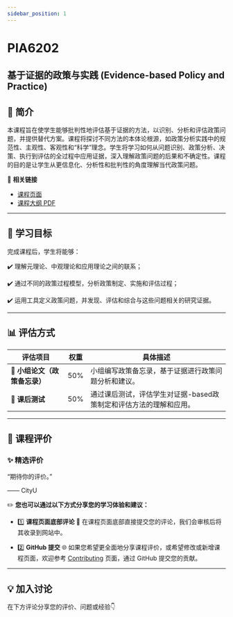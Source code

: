 ```yaml
---
sidebar_position: 1
---
```


# PIA6202
## 基于证据的政策与实践 (Evidence-based Policy and Practice)

## **📘 简介**
本课程旨在使学生能够批判性地评估基于证据的方法，以识别、分析和评估政策问题，并提供替代方案。课程将探讨不同方法的本体论根源，如政策分析实践中的规范性、主观性、客观性和“科学”理念。学生将学习如何从问题识别、政策分析、决策、执行到评估的全过程中应用证据，深入理解政策问题的后果和不确定性。课程的目的是让学生从更信息化、分析性和批判性的角度理解当代政策问题。

🔗 **相关链接**
- [课程页面](https://www.cityu.edu.hk/catalogue/pg/202425/course/PIA6202.htm)
- [课程大纲 PDF](https://www.cityu.edu.hk/catalogue/pg/202425/course/PIA6202.pdf)

---

## **🎯 学习目标**

完成课程后，学生将能够：

✔️ 理解元理论、中观理论和应用理论之间的联系；

✔️ 通过不同的政策过程模型，分析政策制定、实施和评估过程；

✔️ 运用工具定义政策问题，并发现、评估和综合与这些问题相关的研究证据。

---

## **📊 评估方式**

| **评估项目**               | **权重** | **具体描述**                                                                                       |
|---------------------------|---------|---------------------------------------------------------------------------------------------------|
| **📝 小组论文（政策备忘录）**  | 50%     | 小组编写政策备忘录，基于证据进行政策问题分析和建议。                                               |
| **📄 课后测试**             | 50%     | 通过课后测试，评估学生对证据-based政策制定和评估方法的理解和应用。                                |

---

## **💬 课程评价**

### ✨ **精选评价**
<div className={commentStyles.commentBox}>
    <p className={commentStyles.commentText}>
        “期待你的评价。”
    </p>
    <p className={commentStyles.commentAuthor}>—— CityU</p>
</div>

✏️ **您也可以通过以下方式分享您的学习体验和建议：**

- 1️⃣ **课程页面底部评论**
💬 在课程页面底部直接提交您的评论，我们会审核后将其收录到网站中。

- 2️⃣ **GitHub 提交**
🌐 如果您希望更全面地分享课程评价，或希望修改或新增课程页面，欢迎参考 [Contributing](/contributing) 页面，通过 GitHub 提交您的贡献。

---

## **💡 加入讨论**

在下方评论分享您的评价、问题或经验👇
<Utterances />